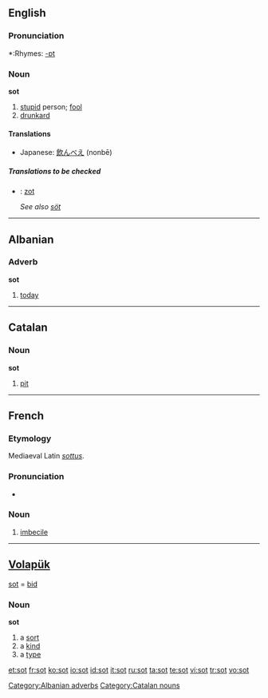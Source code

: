 ==English==

===Pronunciation===
*:Rhymes: [[Rhymes:English:-ɒt|-ɒt]]

===Noun===
'''sot'''

# [[stupid]] person; [[fool]]
# [[drunkard]]

====Translations====
{{trans-top|stupid person; fool}}
{{trans-mid}}
{{trans-bottom}}

{{trans-top|drunkard}}
{{trans-mid}}
*Japanese: [[飲んべえ]] (nonbē)
{{trans-bottom}}

=====Translations to be checked=====
<!--Remove this section once all of the translations below have been moved into the tables above.-->
{{checktrans}}
*{{ttbc|Dutch}}: [[zot]] {{m}}
*;''See also [[söt]]''

----

==Albanian==

===Adverb===
'''sot'''

# [[today]]

[[Category:Albanian adverbs]]

----

==Catalan==

===Noun===
'''sot'''

# [[pit]]

[[Category:Catalan nouns]]

----

==French==
===Etymology===
Mediaeval Latin ''[[sottus]]''.

===Pronunciation===
*{{IPA|/so/}}

===Noun===
{{fr-noun|m}}

# [[imbecile]]

----

==[[Volapük]]==
[[sot]] = [[bid]]

===Noun===
'''sot'''

# a [[sort]]
# a [[kind]]
# a [[type]]

[[et:sot]]
[[fr:sot]]
[[ko:sot]]
[[io:sot]]
[[id:sot]]
[[it:sot]]
[[ru:sot]]
[[ta:sot]]
[[te:sot]]
[[vi:sot]]
[[tr:sot]]
[[vo:sot]]